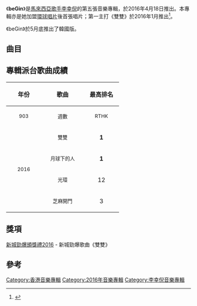 {{Album infobox | <!-- See Wikipedia:WikiProject_Albums -->
| Name          = beGin
| Type          = [[專輯|專輯]]
| Artist        = [[李幸倪|李幸倪]]
| Cover         = Gin Lee beGin.jpg
| Released      = 2016年4月18日
| Recorded      = 2015年－2016年
| Genre         = [[粵語流行音樂|粵語流行音樂]]
| Length        = 39:23
| Label         = [[環球唱片_(香港)|環球唱片]]
| Producer      = 
| Last album    = [[Ginetic|Ginetic]]<br>（2013年）
| This album    = '''beGin'''<br>（2016年）
| Next album    = [[beGin_and_More|beGin and More]]<br>（2016年）
| Misc          = {{Singles
| Type          = studio
| Name          = beGin
| Single 1      = 雙雙
| Single 1 date = 2016年1月5日
| Single 2      = 月球下的人
| Single 2 date = 2016年3月14日
| Single 3      = 光環
| Single 3 date = 2016年5月23日
| Single 4      = 芝麻開門
| Single 4 date = 2016年7月14日
}}
}}

《'''beGin'''》是[[馬來西亞|馬來西亞]][[歌手|歌手]][[李幸倪|李幸倪]]的第五張音樂專輯，於2016年4月18日推出。本專輯亦是她加盟[[環球唱片_(香港)|環球唱片]]後首張唱片；第一主打《雙雙》於2016年1月推出<ref>{{Cite web|url=http://news.china.com/news100/11038989/20170912/31373499.html|title=Gin Lee李幸倪与你分享如何活在当下_新闻频道_中华网|accessdate=2018-05-17|last=13465|first=ck|work=news.china.com|archive-date=2018-05-17|archive-url=https://web.archive.org/web/20180517153044/http://news.china.com/news100/11038989/20170912/31373499.html|dead-url=no}}</ref>。

《beGin》於5月底推出了韓國版。

==曲目==
{{Tracklist
| collapsed = 
| headline = CD
| font_size = 
| total_length = 39:23

| extra_column =

| title1 = 光環
| music1 = [[鄒俊仁|Fergus Chow]]
| lyrics1 = [[周耀輝|周耀輝]]
| arranger1 = Fergus Chow
| producer1 = Fergus Chow、[[Gin_Lee|Gin Lee]]
| longnote1 = 
| length1 = 3:34

| title2 = 含蓄
| music2 = Gin Lee
| lyrics2 = [[陳詠謙|陳詠謙]]
| arranger2 = Fergus Chow
| producer2 = Fergus Chow、Gin Lee
| longnote2 = 
| length2 = 3:54

| title3 = 芝麻開門
| music3 = Fergus Chow、Gin Lee
| lyrics3 = 陳詠謙
| arranger3 = Fergus Chow
| producer3 = Fergus Chow、Gin Lee
| longnote3 = 
| length3 = 4:12

| title4 = 雙雙
| music4 = [[Eric_Kwok|Eric Kwok]]
| lyrics4 = [[林若寧|林若寧]]
| arranger4 = [[張子堅|張子堅]]
| producer4 = Eric Kwok
| longnote4 = 
| length4 = 3:57

| title5 = 月球下的人
| music5 = [[馮翰銘|馮翰銘]]
| lyrics5 = 林若寧
| arranger5 = 馮翰銘
| producer5 = 馮翰銘
| longnote5 = 
| length5 = 4:43

| title6 = 一想到你
| music6 = Eric Kwok
| lyrics6 = [[潘源良|潘源良]]
| arranger6 = [[林知秋|林知秋]]
| producer6 = Eric Kwok
| longnote6 = 
| length6 = 3:29

| title7 = 未來
| music7 = Eric Kwok
| lyrics7 = 潘源良
| arranger7 = Eric Kwok
| producer7 = Eric Kwok
| longnote7 = 
| length7 = 3:44

| title8 = 很想要吧
| music8 = [[Randi_Soyland|Randi Soyland]]、[[Kasper_Larsen|Kasper Larsen]]
| lyrics8 = [[梁栢堅_(填詞人)|梁栢堅]]
| arranger8 = 馮翰銘
| producer8 = 馮翰銘
| longnote8 = 改編自[[Randi_Soyland|Randi Soyland]]的《Missed Me, Missed Me》<ref>[http://www.musicxray.com/xrays/741167/ 《很想要吧》原曲]</ref>
| length8 = 3:29

| title9 = 光芒
| music9 = Fergus Chow
| lyrics9 = [[小寒_(填詞人)|小寒]]
| arranger9 = Fergus Chow
| producer9 = Fergus Chow、Gin Lee、[[林憶蓮|林憶蓮]]
| note9 = 國
| longnote9 = 《光環》國語版
| length9 = 3:34

| title10 = 君子蘭
| music10 = 馮翰銘
| lyrics10 = 小寒
| arranger10 = 馮翰銘
| producer10 = 馮翰銘
| note10 = 國
| longnote10 = 《月球下的人》國語版
| length10 = 4:43
}}
{{Track listing
| collapsed = 
| headline = DVD
| total_length = 57:59

| title1 = 今天終於一人回家
| note1 = 雙雙與李幸倪音樂會

| title2 = 玫瑰的故事
| note2 = 雙雙與李幸倪音樂會

| title3 = 天黑黑
| note3 = 雙雙與李幸倪音樂會

| title4 = 心痛
| note4 = 雙雙與李幸倪音樂會

| title5 = 秋意濃
| note5 = 雙雙與李幸倪音樂會

| title6 = 欠缺的擁抱
| note6 = 雙雙與李幸倪音樂會

| title7 = 紅豆
| note7 = 雙雙與李幸倪音樂會

| title8 = 愛是永恆
| note8 = 雙雙與李幸倪音樂會

| title9 = 雙雙
| note9 = 雙雙與李幸倪音樂會

| title10 = 普通朋友
| note10 = 雙雙與李幸倪音樂會

| title11 = 光環
| note11 = Music Video

| title12 = 雙雙
| note12 = Music Video

| title13 = 月球下的人
| note13 = Music Video

| title14 = 很想要吧
| note14 = Music Video
}}

==專輯派台歌曲成績==
{| class="wikitable"
!align="center" rowspan="2" | 年份
!align="center" rowspan="2" | 歌曲
!align="center" colspan="8" | 最高排名
|-
!width="80"|<small>903</small> !! width="100"|<small>週數</small> !! width="80"|<small>RTHK</small> !! width="100"|<small>週數</small> !! width="80"|<small>997</small> !! width="100"|<small>週數</small> !! width="80"|<small>TVB</small> !! width="100"|<small>週數</small>
|-
|align="center" rowspan="4"|<small>2016</small> ||align="center"| <small>雙雙</small> ||align="center"| '''1''' ||align="center"| 7 ||align="center"| '''1''' ||align="center"| 8 ||align="center"| '''1'''<small>（兩星期冠軍）</small> ||align="center"| 9 ||align="center"| - ||align="center"| -
|-
|align="center"| <small>月球下的人</small> ||align="center"| '''1''' ||align="center"| 9 ||align="center"| '''1''' ||align="center"| 8 ||align="center"| '''1''' ||align="center"| 8 ||align="center"| - ||align="center"| -
|-
|align="center"| <small>光環</small> ||align="center"| 12 ||align="center"| 3 ||align="center"| '''1''' ||align="center"| 5 ||align="center"| 5 ||align="center"| 2 ||align="center"| - ||align="center"| -
|-
|align="center"| <small>芝麻開門</small> ||align="center"| 3 ||align="center"| 6 ||align="center"| 8 ||align="center"| 4 ||align="center"|  '''1'''  ||align="center"| 8 ||align="center"| - ||align="center"| -
|}

==獎項==
[[2016年度新城勁爆頒獎禮得獎名單|新城勁爆頒獎禮2016]] - 新城勁爆歌曲《雙雙》

==參考==
{{reflist}}
[[Category:香港音樂專輯|Category:香港音樂專輯]]
[[Category:2016年音樂專輯|Category:2016年音樂專輯]]
[[Category:李幸倪音樂專輯|Category:李幸倪音樂專輯]]